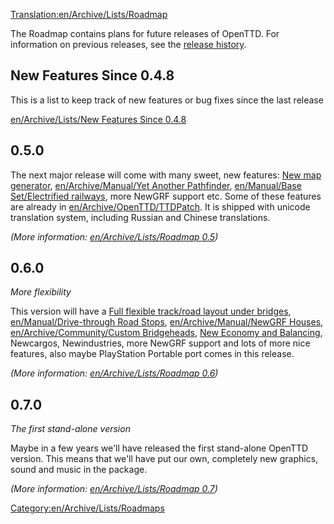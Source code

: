 [[Translation:en/Archive/Lists/Roadmap]]
[[Category:en/Archive/Lists/Roadmaps]]

The Roadmap contains plans for future releases of OpenTTD. For information on previous releases, see the [[en/Archive/OpenTTD/Main Page|release history]].

==New Features Since 0.4.8==

This is a list to keep track of new features or bug fixes since the last release

[[en/Archive/Lists/New Features Since 0.4.8]]

==0.5.0==

The next major release will come with many sweet, new features: [[en/Archive/Manual/Terra Genesis Perlin|New map generator]], [[en/Archive/Manual/Yet Another Pathfinder]], [[en/Manual/Base Set/Electrified railways]], more NewGRF support etc. Some of these features are already in [[en/Archive/OpenTTD/TTDPatch]]. It is shipped with unicode translation system, including Russian and Chinese translations.

''(More information: [[en/Archive/Lists/Roadmap 0.5]])''

==0.6.0==
''More flexibility''

This version will have a [[en/Archive/Manual/New Bridges|Full flexible track/road layout under bridges]], [[en/Manual/Drive-through Road Stops]], [[en/Archive/Manual/NewGRF Houses]], [[en/Archive/Community/Custom Bridgeheads]], [[en/New Economy and Balancing|New Economy and Balancing]], Newcargos, Newindustries, more NewGRF support and lots of more nice features, also maybe PlayStation Portable port comes in this release.

''(More information: [[en/Archive/Lists/Roadmap 0.6]])''

==0.7.0==
''The first stand-alone version''

Maybe in a few years we'll have released the first stand-alone OpenTTD version. This means that we'll have put our own, completely new graphics, sound and music in the package.

''(More information: [[en/Archive/Lists/Roadmap 0.7]])''